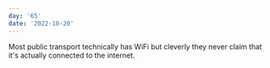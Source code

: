 ```yaml
---
day: '65'
date: '2022-10-20'
---
```


Most public transport technically has WiFi but cleverly they never claim that it's actually connected to the internet.
